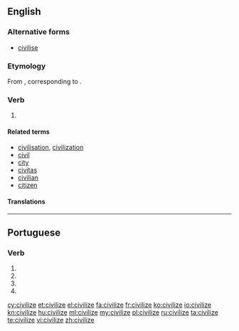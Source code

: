 {{also|civilise}}
==English==
{{wikipedia}}

===Alternative forms===
* [[civilise]] {{qualifier|chiefly British}}

===Etymology===
From {{etyl|fr|en}} {{term|civiliser|lang=fr}}, corresponding to {{suffix|civil|ize}}.

===Verb===
{{en-verb|civilizes|civilizing|civilized}}

# {{alternative spelling of|civilise}}

====Related terms====
* [[civilisation]], [[civilization]]
* [[civil]]
* [[city]]
* [[civitas]]
* [[civilian]]
* [[citizen]]

====Translations====
{{trans-see|civilise}}

----

==Portuguese==

===Verb===
{{pt-verb-form}}

# {{conjugation of|civilizar||1|s|present|subjunctive|lang=pt}}
# {{conjugation of|civilizar||3|s|present|subjunctive|lang=pt}}
# {{conjugation of|civilizar||1|s|imperative|lang=pt}}
# {{conjugation of|civilizar||3|s|imperative|lang=pt}}

[[cy:civilize]]
[[et:civilize]]
[[el:civilize]]
[[fa:civilize]]
[[fr:civilize]]
[[ko:civilize]]
[[io:civilize]]
[[kn:civilize]]
[[hu:civilize]]
[[ml:civilize]]
[[my:civilize]]
[[pl:civilize]]
[[ru:civilize]]
[[ta:civilize]]
[[te:civilize]]
[[vi:civilize]]
[[zh:civilize]]